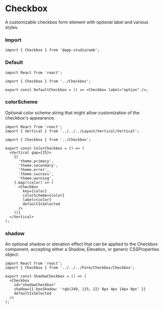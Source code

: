 # Checkbox

A customizable checkbox form element with optional label and various styles.

### **Import**
  ```tsx
  import { Checkbox } from '@app-studio/web';
  ```

### **Default**
```tsx
import React from 'react';

import { Checkbox } from '../Checkbox';

export const DefaultCheckbox = () => <Checkbox label="option" />;

```

### **colorScheme**
Optional color scheme string that might allow customization of the checkbox's appearance.

```tsx
import React from 'react';
import { Vertical } from '../../../Layout/Vertical/Vertical';

import { Checkbox } from '../Checkbox';

export const ColorCheckbox = () => (
  <Vertical gap={15}>
    {[
      'theme.primary',
      'theme.secondary',
      'theme.error',
      'theme.success',
      'theme.warning',
    ].map((color) => (
      <Checkbox
        key={color}
        colorScheme={color}
        label={color}
        defaultIsSelected
      />
    ))}
  </Vertical>
);

```

### **shadow**
An optional shadow or elevation effect that can be applied to the Checkbox component, accepting either a Shadow, Elevation, or generic CSSProperties object.

```tsx
import React from 'react';
import { Checkbox } from '../../../Form/Checkbox/Checkbox';

export const ShadowCheckbox = () => (
  <Checkbox
    id="shadowCheckbox"
    shadow={{ boxShadow: 'rgb(249, 115, 22) 0px 4px 14px 0px' }}
    defaultIsSelected
  />
);

```


